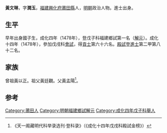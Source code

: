 {{Otheruses|other=名为黄润玉的其他人物|黄润玉}}
{{明清人物信息框
| 姓名 = 黃文琳
| 原名 =
| 圖片名稱 = 
| 圖片大小 = 220px
| 圖片說明 = 
| 最高職務 = 
| 國家 = 大明
| 爵位 =
| 籍貫 = [[福建|福建]][[興化府|興化府]][[莆田縣|莆田縣]]軍籍
| 族裔 = 
| 字號 = 字潤玉
| 室名 = 
| 諡號 = 
| 出生日期 = 生年不詳
| 出生地點 = 
| 逝世日期 = 卒年不詳
| 逝世地點 = 
| 墓葬 =
| 配偶 =
| 親屬 = 
| 出身 = 
*成化十四年戊戌科進士出身
| 經歷 = 
| 著作 =
}}

'''黃文琳'''，字'''潤玉'''，[[福建|福建]][[興化府|興化府]][[莆田縣|莆田縣]]人，[[明朝|明朝]]政治人物。進士出身。

==生平==
早年出身國子生，成化四年（1478年），登戊子科福建鄉試第一名（[[解元|解元]]）。成化十四年（1478年），參加戊戌科[[會試|會試]]，得[[貢士|貢士]]第六十六名。[[殿試|殿試]]登[[進士|進士]]第二甲第八十二名。

==家族==
曾祖黃以正。祖父黃廷觀。父黃孟陽<ref>《天一阁藏明代科举录选刊·登科录》（《成化十四年戊戌科殿試金榜》）</ref>。

==参考==
{{reflist}}

{{成化十四年戊戌科殿試金榜}}

{{Authority control}}

{{DEFAULTSORT:Huang黄}}
[[Category:莆田人|Category:莆田人]]
[[Category:明朝福建鄉試解元|Category:明朝福建鄉試解元]]
[[Category:成化四年戊子科舉人|Category:成化四年戊子科舉人]]


{{明朝人物小作品}}